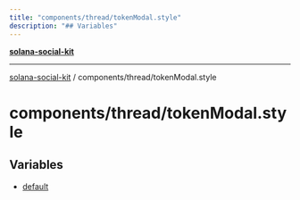 ```yaml
---
title: "components/thread/tokenModal.style"
description: "## Variables"
---
```


[**solana-social-kit**](../../../README.mdx)

***

[solana-social-kit](../../../README.mdx) / components/thread/tokenModal.style

# components/thread/tokenModal.style

## Variables

- [default](variables/default.mdx)
